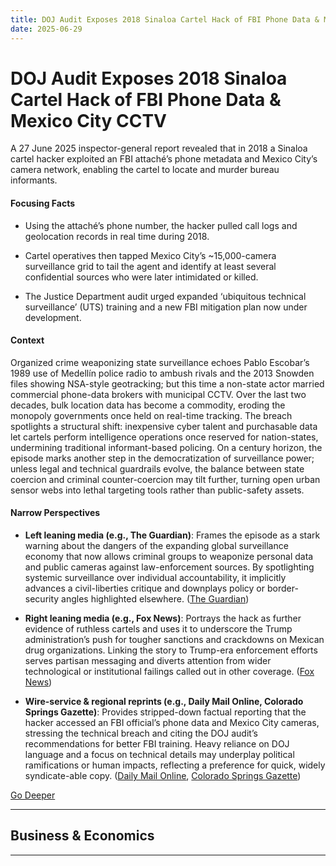 ```yaml
---
title: DOJ Audit Exposes 2018 Sinaloa Cartel Hack of FBI Phone Data & Mexico City CCTV
date: 2025-06-29
---
```


# DOJ Audit Exposes 2018 Sinaloa Cartel Hack of FBI Phone Data & Mexico City CCTV

A 27 June 2025 inspector-general report revealed that in 2018 a Sinaloa cartel hacker exploited an FBI attaché’s phone metadata and Mexico City’s camera network, enabling the cartel to locate and murder bureau informants.

#### Focusing Facts

- Using the attaché’s phone number, the hacker pulled call logs and geolocation records in real time during 2018.

- Cartel operatives then tapped Mexico City’s ~15,000-camera surveillance grid to tail the agent and identify at least several confidential sources who were later intimidated or killed.

- The Justice Department audit urged expanded ‘ubiquitous technical surveillance’ (UTS) training and a new FBI mitigation plan now under development.

#### Context

Organized crime weaponizing state surveillance echoes Pablo Escobar’s 1989 use of Medellín police radio to ambush rivals and the 2013 Snowden files showing NSA-style geotracking; but this time a non-state actor married commercial phone-data brokers with municipal CCTV.  Over the last two decades, bulk location data has become a commodity, eroding the monopoly governments once held on real-time tracking.  The breach spotlights a structural shift: inexpensive cyber talent and purchasable data let cartels perform intelligence operations once reserved for nation-states, undermining traditional informant-based policing.  On a century horizon, the episode marks another step in the democratization of surveillance power; unless legal and technical guardrails evolve, the balance between state coercion and criminal counter-coercion may tilt further, turning open urban sensor webs into lethal targeting tools rather than public-safety assets.

#### Narrow Perspectives

- **Left leaning media (e.g., The Guardian)**: Frames the episode as a stark warning about the dangers of the expanding global surveillance economy that now allows criminal groups to weaponize personal data and public cameras against law-enforcement sources. By spotlighting systemic surveillance over individual accountability, it implicitly advances a civil-liberties critique and downplays policy or border-security angles highlighted elsewhere. ([The Guardian](https://www.theguardian.com/world/2025/jun/27/sinaloa-cartel-fbi-hackers))

- **Right leaning media (e.g., Fox News)**: Portrays the hack as further evidence of ruthless cartels and uses it to underscore the Trump administration’s push for tougher sanctions and crackdowns on Mexican drug organizations. Linking the story to Trump-era enforcement efforts serves partisan messaging and diverts attention from wider technological or institutional failings called out in other coverage. ([Fox News](https://www.foxnews.com/us/sinaloa-cartel-hacker-turned-mexico-city-cameras-against-fbi-leading-to-killing-doj))

- **Wire-service & regional reprints (e.g., Daily Mail Online, Colorado Springs Gazette)**: Provides stripped-down factual reporting that the hacker accessed an FBI official’s phone data and Mexico City cameras, stressing the technical breach and citing the DOJ audit’s recommendations for better FBI training. Heavy reliance on DOJ language and a focus on technical details may underplay political ramifications or human impacts, reflecting a preference for quick, widely syndicate-able copy. ([Daily Mail Online](https://www.dailymail.co.uk/wires/reuters/article-14855355/Sinaloa-cartel-hacked-phones-surveillance-cameras-FBI-informants-DOJ-says.html), [Colorado Springs Gazette](https://gazette.com/news/us-world/sinaloa-cartel-used-phone-data-and-surveillance-cameras-to-find-fbi-informants-doj-says/article_283da4d8-cd1c-5464-aa0c-93190c4d9f22.html))


[Go Deeper](https://www.perplexity.ai/search?q=DOJ+Audit+Exposes+2018+Sinaloa+Cartel+Hack+of+FBI+Phone+Data+%26+Mexico+City+CCTV)

---

## Business & Economics

---

<a id='buffetts-2025-6-b-berkshire-stock-gift-pushes-lifetime-giving-above-60-b'></a>
